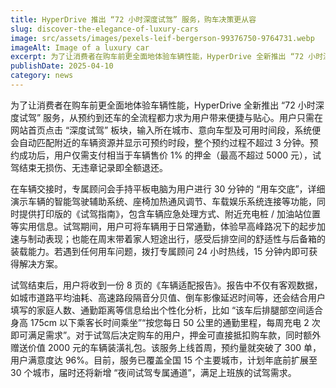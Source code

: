 ```yaml
---
title: HyperDrive 推出 “72 小时深度试驾” 服务，购车决策更从容
slug: discover-the-elegance-of-luxury-cars
image: src/assets/images/pexels-leif-bergerson-99376750-9764731.webp
imageAlt: Image of a luxury car
excerpt: 为了让消费者在购车前更全面地体验车辆性能，HyperDrive 全新推出 “72 小时深度试驾” 服务，从预约到还车的全流程都力求为用户带来便捷与贴心。
publishDate: 2025-04-10
category: news
---
```


为了让消费者在购车前更全面地体验车辆性能，HyperDrive 全新推出 “72 小时深度试驾” 服务，从预约到还车的全流程都力求为用户带来便捷与贴心。用户只需在网站首页点击 “深度试驾” 板块，输入所在城市、意向车型及可用时间段，系统便会自动匹配附近的车辆资源并显示可预约时段，整个预约过程不超过 3 分钟。预约成功后，用户仅需支付相当于车辆售价 1% 的押金（最高不超过 5000 元），试驾结束无损伤、无违章记录即全额退还。​

在车辆交接时，专属顾问会手持平板电脑为用户进行 30 分钟的 “用车交底”，详细演示车辆的智能驾驶辅助系统、座椅加热通风调节、车载娱乐系统连接等功能，同时提供打印版的《试驾指南》，包含车辆应急处理方式、附近充电桩 / 加油站位置等实用信息。试驾期间，用户可将车辆用于日常通勤，体验早高峰路况下的起步加速与制动表现；也能在周末带着家人短途出行，感受后排空间的舒适性与后备箱的装载能力。若遇到任何用车问题，拨打专属顾问 24 小时热线，15 分钟内即可获得解决方案。​

试驾结束后，用户将收到一份 8 页的《车辆适配报告》。报告中不仅有客观数据，如城市道路平均油耗、高速路段隔音分贝值、倒车影像延迟时间等，还会结合用户填写的家庭人数、通勤距离等信息给出个性化分析，比如 “该车后排腿部空间适合身高 175cm 以下乘客长时间乘坐”“按您每日 50 公里的通勤里程，每周充电 2 次即可满足需求”。对于试驾后决定购车的用户，押金可直接抵扣购车款，同时额外赠送价值 2000 元的车辆装潢礼包。该服务上线首周，预约量就突破了 300 单，用户满意度达 96%。目前，服务已覆盖全国 15 个主要城市，计划年底前扩展至 30 个城市，届时还将新增 “夜间试驾专属通道”，满足上班族的试驾需求。